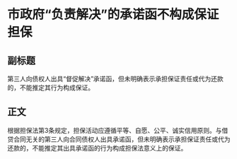 # 市政府“负责解决”的承诺函不构成保证担保
## 副标题
第三人向债权人出具“督促解决”承诺函，但未明确表示承担保证责任或代为还款的，不能推定其行为构成保证。
## 正文
根据担保法第3条规定，担保活动应遵循平等、自愿、公平、诚实信用原则。与借贷合同无关的第三人向合同债权人出具承诺函，但未明确表示承担保证责任或代为还款的，不能推定其出具承诺函的行为构成担保法意义上的保证。